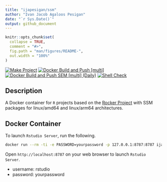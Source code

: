 ```yaml
---
title: "ijapesigan/ssm"
author: "Ivan Jacob Agaloos Pesigan"
date: "`r Sys.Date()`"
output: github_document
---
```


<!-- README.md is generated from .setup/readme/README.Rmd. Please edit that file -->

```r
knitr::opts_chunk$set(
  collapse = TRUE,
  comment = "#>",
  fig.path = "man/figures/README-",
  out.width = "100%"
)
```

<!-- badges: start -->
[![Make Project](https://github.com/ijapesigan/docker-ssm/actions/workflows/make.yml/badge.svg)](https://github.com/ijapesigan/docker-ssm/actions/workflows/make.yml)
[![Docker Build and Push [multi]](https://github.com/ijapesigan/docker-ssm/actions/workflows/docker-build-push-multi.yml/badge.svg)](https://github.com/ijapesigan/docker-ssm/actions/workflows/docker-build-push-multi.yml)
[![Docker Build and Push SEM [multi] (Daily)](https://github.com/ijapesigan/docker-ssm/actions/workflows/docker-build-push-daily-multi-ssm.yml/badge.svg)](https://github.com/ijapesigan/docker-ssm/actions/workflows/docker-build-push-daily-multi-ssm.yml)
[![Shell Check](https://github.com/ijapesigan/docker-ssm/actions/workflows/shellcheck.yml/badge.svg)](https://github.com/ijapesigan/docker-ssm/actions/workflows/shellcheck.yml)
<!-- badges: end -->

## Description

A Docker container for `R` projects based on the [Rocker Project](https://rocker-project.org/) with SSM packages for linux/amd64 and linux/arm64 architectures.

## Docker Container

To launch `Rstudio Server`, run the following.

```bash
docker run --rm -ti -e PASSWORD=yourpassword -p 127.0.0.1:8787:8787 ijapesigan/ssm:main
```

Open `http://localhost:8787` on your web browser to launch `Rstudio Server`.

- username: rstudio
- password: yourpassword

